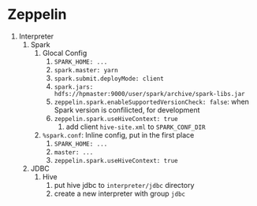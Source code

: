 # Zeppelin 

1. Interpreter
    1. Spark
        1. Glocal Config
            1. `SPARK_HOME: ...`
            2. `spark.master: yarn`
            3. `spark.submit.deployMode: client`
            4. `spark.jars: hdfs://hpmaster:9000/user/spark/archive/spark-libs.jar`
            5. `zeppelin.spark.enableSupportedVersionCheck: false`: when Spark version is confilicted, for development
            6. `zeppelin.spark.useHiveContext: true`
                1. add client `hive-site.xml` to `SPARK_CONF_DIR`
        2. `%spark.conf`: Inline config, put in the first place
            1. `SPARK_HOME: ...`
            2. `master: ...`
            3. `zeppelin.spark.useHiveContext: true`
    2. JDBC
        1. Hive
            1. put hive jdbc to `interpreter/jdbc` directory
            2. create a new interpreter with group `jdbc`
